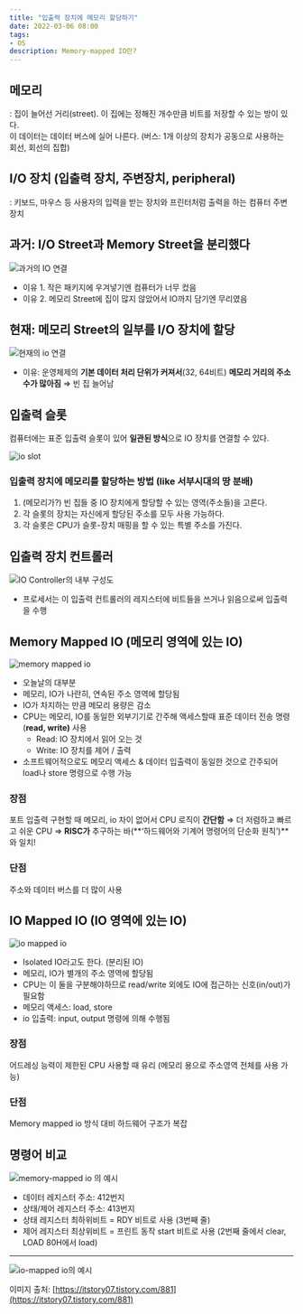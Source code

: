 ```yaml
---
title: "입출력 장치에 메모리 할당하기"
date: 2022-03-06 08:00
tags:
- OS
description: Memory-mapped IO란?
---
```


## **메모리**

: 집이 늘어선 거리(street). 이 집에는 정해진 개수만큼 비트를 저장할 수 있는 방이 있다.  
이 데이터는 데이터 버스에 실어 나른다. (버스: 1개 이상의 장치가 공동으로 사용하는 회선, 회선의 집합)

## I/O 장치 (입출력 장치, 주변장치, peripheral)

: 키보드, 마우스 등 사용자의 입력을 받는 장치와 프린터처럼 출력을 하는 컴퓨터 주변 장치

## 과거: I/O Street과 Memory Street을 분리했다

![과거의 IO 연결](/images/os/io2.jpg)

- 이유 1. 작은 패키지에 우겨넣기엔 컴퓨터가 너무 컸음
- 이유 2. 메모리 Street에 집이 많지 않았어서 IO까지 담기엔 무리였음

## 현재: 메모리 Street의 일부를 I/O 장치에 할당

![현재의 io 연결](/images/os/io1.jpg)

- 이유: 운영체제의 **기본 데이터 처리 단위가 커져서**(32, 64비트) **메모리 거리의 주소 수가 많아짐** ⇒ 빈 집 늘어남

## 입출력 슬롯

컴퓨터에는 표준 입출력 슬롯이 있어 **일관된 방식**으로 IO 장치를 연결할 수 있다.

![io slot](https://t1.daumcdn.net/cfile/blog/0277363D51C2BBE23B)

### 입출력 장치에 메모리를 할당하는 방법 (like 서부시대의 땅 분배)

1. (메모리가?) 빈 집들 중 IO 장치에게 할당할 수 있는 영역(주소들)을 고른다.
2. 각 슬롯의 장치는 자신에게 할당된 주소를 모두 사용 가능하다.
3. 각 슬롯은 CPU가 슬롯-장치 매핑을 할 수 있는 특별 주소를 가진다.

## 입출력 장치 컨트롤러

![IO Controller의 내부 구성도](/images/os/io4.png)

- 프로세서는 이 입출력 컨트롤러의 레지스터에 비트들을 쓰거나 읽음으로써 입출력을 수행

## Memory Mapped IO (메모리 영역에 있는 IO)

![memory mapped io](/images/os/io5.png)

- 오늘날의 대부분
- 메모리, IO가 나란히, 연속된 주소 영역에 할당됨
- IO가 차지하는 만큼 메모리 용량은 감소
- CPU는 메모리, IO를 동일한 외부기기로 간주해 액세스할때 표준 데이터 전송 명령 (**read, write)** 사용
  - Read: IO 장치에서 읽어 오는 것
  - Write: IO 장치를 제어 / 출력
- 소프트웨어적으로도 메모리 액세스 & 데이터 입출력이 동일한 것으로 간주되어 load나 store 명령으로 수행 가능

### 장점

포트 입출력 구현할 때 메모리, io 차이 없어서 CPU 로직이 **간단함** ⇒ 더 저렴하고 빠르고 쉬운 CPU ⇒ **RISC가** 추구하는 바(**‘하드웨어와 기계어 명령어의 단순화 원칙’)**와 일치!

### 단점

주소와 데이터 버스를 더 많이 사용

## IO Mapped IO (IO 영역에 있는 IO)

![io mapped io](/images/os/io6.png)

- Isolated IO라고도 한다. (분리된 IO)
- 메모리, IO가 별개의 주소 영역에 할당됨
- CPU는 이 둘을 구분해야하므로 read/write 외에도 IO에 접근하는 신호(in/out)가 필요함
- 메모리 액세스: load, store
- io 입출력: input, output 명령에 의해 수행됨

### 장점

어드레싱 능력이 제한된 CPU 사용할 때 유리 (메모리 용으로 주소영역 전체를 사용 가능)

### 단점

Memory mapped io 방식 대비 하드웨어 구조가 복잡

## 명령어 비교

![memory-mapped io 의 예시](/images/os/io7.png)

- 데이터 레지스터 주소: 412번지
- 상태/제어 레지스터 주소: 413번지
- 상태 레지스터 최하위비트 = RDY 비트로 사용 (3번째 줄)
- 제어 레지스터 최상위비트 = 프린트 동작 start 비트로 사용 (2번째 줄에서 clear, LOAD 80H에서 load)

---

![io-mapped io의 예시](/images/os/io3.png)

이미지 출처: [https://itstory07.tistory.com/881](https://itstory07.tistory.com/881)
